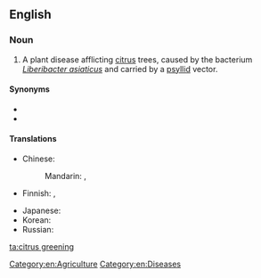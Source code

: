 ==English==

===Noun===
{{en-noun|-|head=[[citrus]] [[greening]]}}

# A plant disease afflicting [[citrus]] trees, caused by the bacterium ''[[Liberibacter asiaticus]]'' and carried by a [[psyllid]] vector.

====Synonyms====
* {{l|en|Huanglongbing}}
* {{l|en|yellow dragon disease}}

====Translations====
{{trans-top|bacterial disease of citrus trees}}
* Chinese:
*: Mandarin: {{t|cmn|黃龍病|sc=Hani}}, {{t|cmn|黄龙病|tr=huánglóngbìng|sc=Hani}}
* Finnish: {{t|fi|sitruspuun kellastumistauti}}, {{t|fi|HLB-tauti}}
{{trans-mid}}
* Japanese: {{t|ja|カンキツグリーニング病|tr=kankitsugurīningu-byō|sc=Jpan}}
* Korean: {{t|ko|감귤그린병|sc=Kore}}
* Russian: {{t|ru|позелене́ние плодо́в|n}}
{{trans-bottom}}

[[Category:en:Agriculture]]
[[Category:en:Diseases]]

[[ta:citrus greening]]